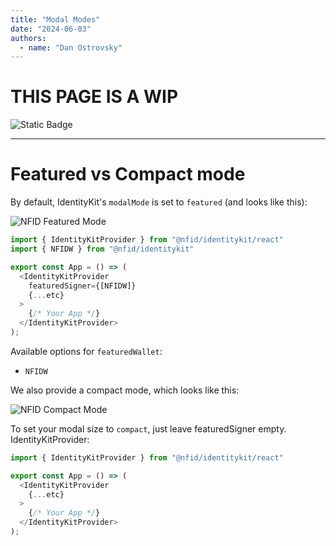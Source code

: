 ```yaml
---
title: "Modal Modes"
date: "2024-06-03"
authors:
  - name: "Dan Ostrovsky"
---
```


# THIS PAGE IS A WIP

![Static Badge](https://img.shields.io/badge/status-wip-red)

---

# Featured vs Compact mode

By default, IdentityKit's `modalMode` is set to `featured` (and looks like this):

![NFID Featured Mode](../../../docs/public/img/featured-mode-light.png)

```typescript
import { IdentityKitProvider } from "@nfid/identitykit/react"
import { NFIDW } from "@nfid/identitykit"

export const App = () => (
  <IdentityKitProvider
    featuredSigner={[NFIDW]}
    {...etc}
  >
    {/* Your App */}
  </IdentityKitProvider>
);
```

Available options for `featuredWallet`:

- `NFIDW`

We also provide a compact mode, which looks like this:

![NFID Compact Mode](../../../docs/public/img/compact-mode-light.png)

To set your modal size to `compact`, just leave featuredSigner empty. IdentityKitProvider:

```typescript
import { IdentityKitProvider } from "@nfid/identitykit/react"

export const App = () => (
  <IdentityKitProvider
    {...etc}
  >
    {/* Your App */}
  </IdentityKitProvider>
);
```
